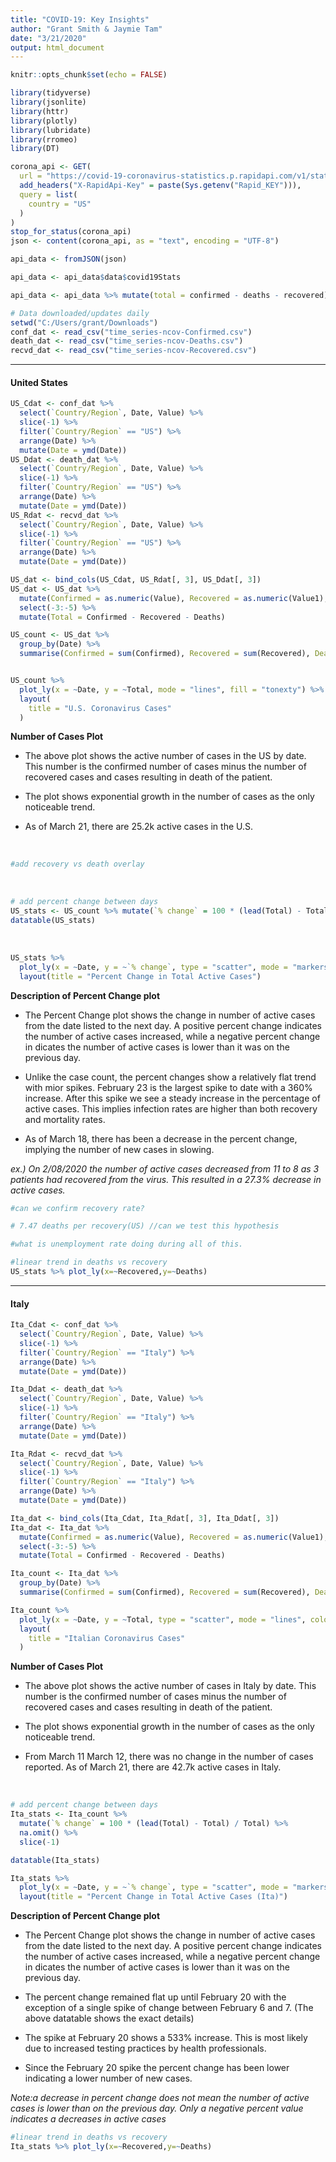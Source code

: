 ---
title: "COVID-19: Key Insights"
author: "Grant Smith & Jaymie Tam"
date: "3/21/2020"
output: html_document
---

```{r setup, include=FALSE}
knitr::opts_chunk$set(echo = FALSE)
```

```{r,message=FALSE, warning=FALSE}
library(tidyverse)
library(jsonlite)
library(httr)
library(plotly)
library(lubridate)
library(rromeo)
library(DT)
```

```{r,message=FALSE}
corona_api <- GET(
  url = "https://covid-19-coronavirus-statistics.p.rapidapi.com/v1/stats",
  add_headers("X-RapidApi-Key" = paste(Sys.getenv("Rapid_KEY"))),
  query = list(
    country = "US"
  )
)
stop_for_status(corona_api)
json <- content(corona_api, as = "text", encoding = "UTF-8")

api_data <- fromJSON(json)
```

```{r,message=FALSE}
api_data <- api_data$data$covid19Stats

api_data <- api_data %>% mutate(total = confirmed - deaths - recovered)
```


```{r,warning=FALSE,message=FALSE}
# Data downloaded/updates daily
setwd("C:/Users/grant/Downloads")
conf_dat <- read_csv("time_series-ncov-Confirmed.csv")
death_dat <- read_csv("time_series-ncov-Deaths.csv")
recvd_dat <- read_csv("time_series-ncov-Recovered.csv")
```

<hr>

#### United States

```{r,message=FALSE,warning=FALSE}

US_Cdat <- conf_dat %>%
  select(`Country/Region`, Date, Value) %>%
  slice(-1) %>%
  filter(`Country/Region` == "US") %>%
  arrange(Date) %>%
  mutate(Date = ymd(Date))
US_Ddat <- death_dat %>%
  select(`Country/Region`, Date, Value) %>%
  slice(-1) %>%
  filter(`Country/Region` == "US") %>%
  arrange(Date) %>%
  mutate(Date = ymd(Date))
US_Rdat <- recvd_dat %>%
  select(`Country/Region`, Date, Value) %>%
  slice(-1) %>%
  filter(`Country/Region` == "US") %>%
  arrange(Date) %>%
  mutate(Date = ymd(Date))

US_dat <- bind_cols(US_Cdat, US_Rdat[, 3], US_Ddat[, 3])
US_dat <- US_dat %>%
  mutate(Confirmed = as.numeric(Value), Recovered = as.numeric(Value1), Deaths = as.numeric(Value2)) %>%
  select(-3:-5) %>%
  mutate(Total = Confirmed - Recovered - Deaths)

US_count <- US_dat %>%
  group_by(Date) %>%
  summarise(Confirmed = sum(Confirmed), Recovered = sum(Recovered), Deaths = sum(Deaths), Total = sum(Total))


US_count %>%
  plot_ly(x = ~Date, y = ~Total, mode = "lines", fill = "tonexty") %>%
  layout(
    title = "U.S. Coronavirus Cases"
  )
```


**Number of Cases Plot**

* The above plot shows the active number of cases in the US by date. This number is the confirmed number of cases minus the number of recovered cases and cases resulting in 
  death of the patient.
  
* The plot shows exponential growth in the number of cases as the only noticeable trend.

* As of March 21, there are 25.2k active cases in the U.S.

<br>
```{r}
#add recovery vs death overlay
```

<br>
```{r}
# add percent change between days
US_stats <- US_count %>% mutate(`% change` = 100 * (lead(Total) - Total) / Total)
datatable(US_stats)
```

<br>
```{r,warning=FALSE}
US_stats %>%
  plot_ly(x = ~Date, y = ~`% change`, type = "scatter", mode = "markers", fill = "tonexty") %>%
  layout(title = "Percent Change in Total Active Cases")
```

**Description of Percent Change plot**

* The Percent Change plot shows the change in number of active cases from the date listed to the next day. A positive percent change indicates the number of active cases 
  increased, while a negative percent change in dicates the number of active cases is lower than it was on the previous day. 

* Unlike the case count, the percent changes show a relatively flat trend with mior spikes. February 23 is the largest spike to date with a 360% increase. After this spike we 
  see a steady increase in the percentage of active cases. This implies infection rates are higher than both recovery and mortality rates.

* As of March 18, there has been a decrease in the percent change, implying the number of new cases in slowing.

*ex.) On 2/08/2020 the number of active cases decreased from 11 to 8 as 3 patients had recovered from the virus. This resulted in a 27.3% decrease in active cases.*

```{r}
#can we confirm recovery rate?

# 7.47 deaths per recovery(US) //can we test this hypothesis

#what is unemployment rate doing during all of this.

#linear trend in deaths vs recovery
US_stats %>% plot_ly(x=~Recovered,y=~Deaths)
```

<hr>
#### Italy
```{r,warning=FALSE}
Ita_Cdat <- conf_dat %>%
  select(`Country/Region`, Date, Value) %>%
  slice(-1) %>%
  filter(`Country/Region` == "Italy") %>%
  arrange(Date) %>%
  mutate(Date = ymd(Date))

Ita_Ddat <- death_dat %>%
  select(`Country/Region`, Date, Value) %>%
  slice(-1) %>%
  filter(`Country/Region` == "Italy") %>%
  arrange(Date) %>%
  mutate(Date = ymd(Date))

Ita_Rdat <- recvd_dat %>%
  select(`Country/Region`, Date, Value) %>%
  slice(-1) %>%
  filter(`Country/Region` == "Italy") %>%
  arrange(Date) %>%
  mutate(Date = ymd(Date))

Ita_dat <- bind_cols(Ita_Cdat, Ita_Rdat[, 3], Ita_Ddat[, 3])
Ita_dat <- Ita_dat %>%
  mutate(Confirmed = as.numeric(Value), Recovered = as.numeric(Value1), Deaths = as.numeric(Value2)) %>%
  select(-3:-5) %>%
  mutate(Total = Confirmed - Recovered - Deaths)

Ita_count <- Ita_dat %>%
  group_by(Date) %>%
  summarise(Confirmed = sum(Confirmed), Recovered = sum(Recovered), Deaths = sum(Deaths), Total = sum(Total))

Ita_count %>%
  plot_ly(x = ~Date, y = ~Total, type = "scatter", mode = "lines", color = "orange", fill = "tozeroy", fillcolor = "rgba(255, 212, 96, 0.5)") %>%
  layout(
    title = "Italian Coronavirus Cases"
  )
```

**Number of Cases Plot**

* The above plot shows the active number of cases in Italy by date. This number is the confirmed number of cases minus the number of recovered cases and cases resulting in 
  death of the patient.
  
* The plot shows exponential growth in the number of cases as the only noticeable trend.

* From March 11 March 12, there was no change in the number of cases reported. As of March 21, there are 42.7k active cases in Italy. 

<br>
```{r}
# add percent change between days
Ita_stats <- Ita_count %>%
  mutate(`% change` = 100 * (lead(Total) - Total) / Total) %>%
  na.omit() %>%
  slice(-1)

datatable(Ita_stats)
```

```{r,warning=FALSE,message=FALSE}
Ita_stats %>%
  plot_ly(x = ~Date, y = ~`% change`, type = "scatter", mode = "markers", color = "orange", fill = "tonexty", fillcolor = "rgba(255, 212, 96, 0.5)") %>%
  layout(title = "Percent Change in Total Active Cases (Ita)")
```

**Description of Percent Change plot**

* The Percent Change plot shows the change in number of active cases from the date listed to the next day. A positive percent change indicates the number of active cases 
  increased, while a negative percent change in dicates the number of active cases is lower than it was on the previous day. 
  
* The percent change remained flat up until February 20 with the exception of a single spike of change between February 6 and 7. (The above datatable shows the exact details)

* The spike at February 20 shows a 533% increase. This is most likely due to increased testing practices by health professionals.

* Since the February 20 spike the percent change has been lower indicating a lower number of new cases. 

*Note:a decrease in percent change does not mean the number of active cases is lower than on the previous day. Only a negative percent value indicates a decreases in active cases*


```{r}
#linear trend in deaths vs recovery
Ita_stats %>% plot_ly(x=~Recovered,y=~Deaths)
```

